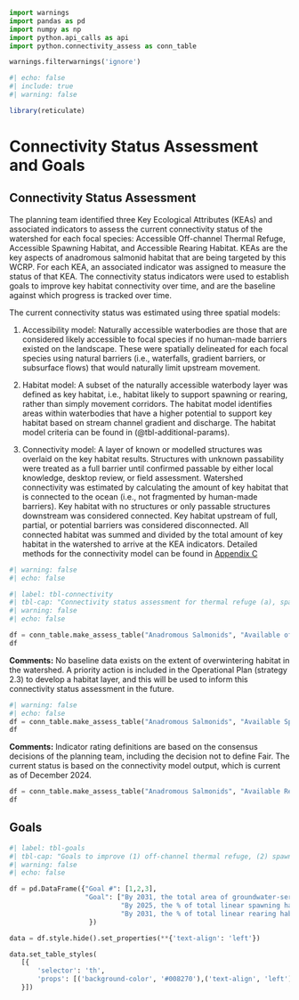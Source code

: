 ```python
import warnings
import pandas as pd
import numpy as np
import python.api_calls as api
import python.connectivity_assess as conn_table

warnings.filterwarnings('ignore')
```

```r
#| echo: false
#| include: true
#| warning: false

library(reticulate)


```

# Connectivity Status Assessment and Goals 

## Connectivity Status Assessment {-}

The planning team identified three Key Ecological Attributes (KEAs) and associated indicators to assess the current connectivity status of the watershed for each focal species: Accessible Off-channel Thermal Refuge, Accessible Spawning Habitat, and Accessible Rearing Habitat. KEAs are the key aspects of anadromous salmonid habitat that are being targeted by this WCRP. For each KEA, an associated indicator was assigned to measure the status of that KEA. The connectivity status indicators were used to establish goals to improve key habitat connectivity over time, and are the baseline against which progress is tracked over time. 

The current connectivity status was estimated using three spatial models:

1.	Accessibility model: Naturally accessible waterbodies are those that are considered likely accessible to focal species if no human-made barriers existed on the landscape. These were spatially delineated for each focal species using natural barriers (i.e., waterfalls, gradient barriers, or subsurface flows) that would naturally limit upstream movement.

2.	Habitat model: A subset of the naturally accessible waterbody layer was defined as key habitat, i.e., habitat likely to support spawning or rearing, rather than simply movement corridors. The habitat model identifies areas within waterbodies that have a higher potential to support key habitat based on stream channel gradient and discharge. The habitat model criteria can be found in  (@tbl-additional-params).

3.	Connectivity model: A layer of known or modelled structures was overlaid  on the key habitat results. Structures  with unknown passability were treated as a full barrier until confirmed passable by either local knowledge, desktop review, or field assessment. Watershed connectivity was estimated by calculating the amount of key habitat that is connected to the ocean (i.e., not fragmented by human-made barriers). Key habitat with no structures or only passable structures downstream was considered connected. Key habitat upstream of full, partial, or potential barriers was considered disconnected. All connected habitat was summed and divided by the total amount of key habitat in the watershed to arrive at the KEA indicators. Detailed methods for the connectivity model can be found in [Appendix C](data-methods.qmd)

```python
#| warning: false
#| echo: false

#| label: tbl-connectivity
#| tbl-cap: "Connectivity status assessment for thermal refuge (a), spawning (b), and rearing (c) habitat in the Lower Nicola River watershed. The Accessible Spawning Habitat and Accessible Rearing Habitat KEAs are evaluated by dividing the length of linear habitat (of each type) that is currently accessible to focal species by the total length of all linear habitat (of each type) in the watershed."
#| warning: false
#| echo: false

df = conn_table.make_assess_table("Anadromous Salmonids", "Available off-channel Thermal Refuge", "Total Area (m2) of thermal refuge accessible", "?", " ?", "? ", api.connect)
df


```

**Comments:** No baseline data exists on the extent of overwintering habitat in the watershed. A priority action is included in the Operational Plan (strategy 2.3) to develop a habitat layer, and this will be used to inform this connectivity status assessment in the future.

```python
#| warning: false
#| echo: false
df = conn_table.make_assess_table("Anadromous Salmonids", "Available Spawning Habitat", "% of total linear spawning habitat accessible", 25, 50, 75, api.connect_spawn)
df

```



**Comments:** Indicator rating definitions are based on the consensus decisions of the planning team, including the decision not to define Fair. The current status is based on the connectivity model output, which is current as of December 2024.

```python

df = conn_table.make_assess_table("Anadromous Salmonids", "Available Rearing Habitat", "% of total linear rearing habitat accessible", 25, 50, 75, api.connect_rear)
df

```

## Goals {-}

```python
#| label: tbl-goals
#| tbl-cap: "Goals to improve (1) off-channel thermal refuge, (2) spawning, and (3) rearing habitat connectivity for focal species in the Lower Nicola River watershed over the lifespan of the WCRP (2021-2031). The goals were established through discussions with the planning team and represent the resulting desired state of connectivity in the watershed. The goals are subject to change as more information and data are collected over the course of the plan timeline (e.g., the current connectivity status is updated based on barrier field assessments)."
#| warning: false
#| echo: false

df = pd.DataFrame({"Goal #": [1,2,3],
                   "Goal": ["By 2031, the total area of groundwater-serviced off-channel thermal refuge accessible to anadromous salmonids will increase by 6,000 m2 within the Lower Nicola River watershed. ",
                            "By 2025, the % of total linear spawning habitat accessible to anadromous salmonids will not decrease below "+str(api.connect_spawn)+"% within the Lower Nicola River watershed.  ",
                            "By 2031, the % of total linear rearing habitat accessible to anadromous salmonids will increase from "+str(api.connect_rear)+"% to 90% within the Lower Nicola River watershed." ]
                    })

data = df.style.hide().set_properties(**{'text-align': 'left'})

data.set_table_styles(
   [{
       'selector': 'th',
       'props': [('background-color', '#008270'),('text-align', 'left')]
   }])

```






